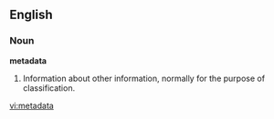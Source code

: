 ==English==

===Noun===
{{wikipedia|Metadata (computing)}}
'''metadata'''

# Information about other information, normally for the purpose of classification.

[[vi:metadata]]